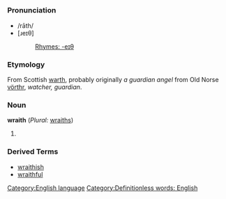 =={{en}}==
[[Category:English language]]
===Pronunciation===
*/rāth/
*[ɹeɪθ]
*:[[Rhymes:English:-eɪθ|Rhymes: -eɪθ]]
===Etymology===
From Scottish [[warth]], probably originally ''a guardian angel'' from Old Norse [[vörthr]], ''watcher, guardian''.
===Noun===
'''wraith''' (''Plural:'' [[wraiths]])

#{{stub}}
===Derived Terms===
*[[wraithish]]
*[[wraithful]]

[[Category:Definitionless words: English]]